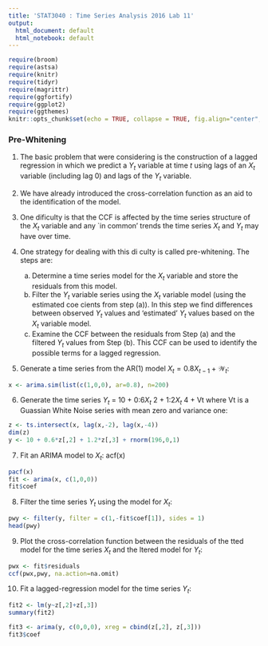 ```yaml
---
title: 'STAT3040 : Time Series Analysis 2016 Lab 11'
output:
  html_document: default
  html_notebook: default
---
```


```r
require(broom)
require(astsa)
require(knitr)
require(tidyr)
require(magrittr)
require(ggfortify)
require(ggplot2)
require(ggthemes)
knitr::opts_chunk$set(echo = TRUE, collapse = TRUE, fig.align="center", fig.width=15, fig.height = 7.5)
```

### Pre-Whitening


1.	The basic problem that were considering is the construction of a lagged regression in which we predict a $Y_t$ variable at time $t$ using lags of an $X_t$ variable (including lag $0$) and lags of the $Y_t$ variable.

2.	We have already introduced the cross-correlation function as an aid to the identification of the model.

3.	One dificulty is that the CCF is affected by the time series structure of the $X_t$ variable and any `in common' trends the time series $X_t$ and $Y_t$ may have over time.

4.	One strategy for dealing with this di  culty is called pre-whitening. The steps are:

    (a)	Determine a time series model for the $X_t$  variable and store the residuals from this model.
    (b)	Filter the $Y_t$ variable series using the $X_t$ variable model (using the estimated coe cients from step (a)). In this step we find differences between observed $Y_t$ values and 'estimated' $Y_t$ values based on the $X_t$ variable model.
    (c)	Examine the CCF between the residuals from Step (a) and the  filtered $Y_t$  values from Step (b). This CCF can be used to identify the possible terms for a lagged regression.

5.	Generate a time series from the AR(1) model $X_t = 0.8X_{t-1} + \mathcal{W}_t$: 
```r
x <- arima.sim(list(c(1,0,0), ar=0.8), n=200)
```

6.	Generate the time series $Y_t$ = 10 + 0:6$X_t$ 2 + 1:2$X_t$ 4 + Vt where Vt is a Guassian White Noise series with mean zero and variance one:
```r
z <- ts.intersect(x, lag(x,-2), lag(x,-4)) 
dim(z)
y <- 10 + 0.6*z[,2] + 1.2*z[,3] + rnorm(196,0,1)
```

7.	Fit an ARIMA model to $X_t$: acf(x)
```r
pacf(x)
fit <- arima(x, c(1,0,0)) 
fit$coef
```

8.	Filter the time series $Y_t$  using the model for $X_t$:
```r
pwy <- filter(y, filter = c(1,-fit$coef[1]), sides = 1)
head(pwy)
```

9.	Plot the cross-correlation function between the residuals of the tted model for the time series $X_t$ and the ltered model for $Y_t$:
```r
pwx <- fit$residuals 
ccf(pwx,pwy, na.action=na.omit)
```
10.	Fit a lagged-regression model for the time series $Y_t$:
```r
fit2 <- lm(y~z[,2]+z[,3]) 
summary(fit2)

fit3 <- arima(y, c(0,0,0), xreg = cbind(z[,2], z[,3])) 
fit3$coef
```